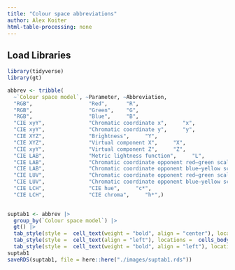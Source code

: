 ---
title: "Colour space abbreviations"
author: Alex Koiter
html-table-processing: none
---

## Load Libraries
```{r}
library(tidyverse)
library(gt)

```

```{r}
abbrev <- tribble(
  ~`Colour space model`, ~Parameter, ~Abbreviation,
  "RGB",                  "Red",      "R",
  "RGB",                  "Green",    "G",
  "RGB",                  "Blue",     "B",
  "CIE xyY",              "Chromatic coordinate x",     "x",
  "CIE xyY",              "Chromatic coordinate y",     "y",
  "CIE XYZ",              "Brightness",     "Y",
  "CIE XYZ",              "Virtual component X",     "X",
  "CIE xyY",              "Virtual component Z",     "Z",
  "CIE LAB",              "Metric lightness function",     "L",
  "CIE LAB",              "Chromatic coordinate opponent red–green scales",     "a*",
  "CIE LAB",              "Chromatic coordinate opponent blue–yellow scales",     "b*",
  "CIE LUV",              "Chromatic coordinate opponent red–green scales",     "u*",
  "CIE LUV",              "Chromatic coordinate opponent blue–yellow scales",     "v*",
  "CIE LCH",              "CIE hue",     "c*",
  "CIE LCH",              "CIE chroma",     "h*",)
  
```


```{r}

suptab1 <- abbrev |>
  group_by(`Colour space model`) |>
  gt() |>
  tab_style(style =  cell_text(weight = "bold", align = "center"), locations =  cells_row_groups()) |>
  tab_style(style =  cell_text(align = "left"), locations =  cells_body()) |>
  tab_style(style =  cell_text(weight = "bold", align = "left"), locations =  cells_column_labels())
suptab1
saveRDS(suptab1, file = here::here("./images/suptab1.rds"))
```

